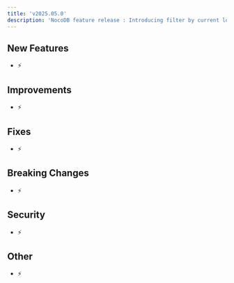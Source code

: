 ```yaml
---
title: 'v2025.05.0'
description: 'NocoDB feature release : Introducing filter by current logged in user, NocoDB extensions and two new expanded record modes'
---
```


## New Features

- ⚡ 

## Improvements

- ⚡ 

## Fixes

- ⚡ 

## Breaking Changes

- ⚡ 

## Security

- ⚡ 

## Other

- ⚡ 